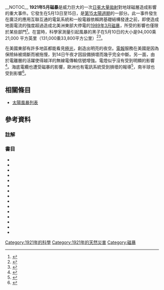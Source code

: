 __NOTOC__
'''1921年5月磁暴'''是威力巨大的一次[[日冕大量拋射|日冕大量拋射]]對地球磁層造成影響的重大事件。它發生在5月13日至15日，是[[第15太陽週期|第15太陽週期]]的一部分。此一事件發生在廣泛的應用互聯互通的電氣系統和一般電器依賴跨基礎結構發達之前，即使造成地面電流的強度超過造成北美洲東部大停電的[[1989年3月磁暴|1989年3月磁暴]]，所受的影響也僅限於某些部門<ref>{{cite web|url=http://science.nasa.gov/science-news/science-at-nasa/2009/21jan_severespaceweather/|title=Severe Space Weather - Social and Economic Impacts|author=Dr Tony Phillips|date=January 21, 2009|publisher=[[NASA|NASA]]|accessdate=December 18, 2012|archive-date=2014-04-14|archive-url=https://web.archive.org/web/20140414051544/http://science.nasa.gov/science-news/science-at-nasa/2009/21jan_severespaceweather/|dead-url=no}}</ref>。在當時，科學家測量引起風暴的黑子在5月10日的大小是94,000乘21,000 平方英里（131,000乘33,800平方公里）<ref name=CDTM16>{{cite news|url=http://www.solarstorms.org/NewsPapers/1921o.pdf|title=Borealis Cause, Sun Spots, Will Diminish Today|newspaper=Chicago Daily Tribune|page=4|date=May 16, 1921|accessdate=December 19, 2012|deadurl=yes|archiveurl=https://web.archive.org/web/20140812123940/http://www.solarstorms.org/NewsPapers/1921o.pdf|archivedate=2014-08-12}}</ref><ref name=LATM16>{{cite news|url=http://www.solarstorms.org/NewsPapers/1921r.pdf|title=Sun Spots Vanishing|newspaper=The Los Angeles Times|pages=1 & 2|date=May 16, 1921|accessdate=December 19, 2012|deadurl=yes|archiveurl=https://web.archive.org/web/20140812124740/http://www.solarstorms.org/NewsPapers/1921r.pdf|archivedate=2014-08-12}}</ref>。

在美國東部有許多地區都能看見[[極光|極光]]，創造出明亮的夜空。[[電報|電報]]服務在美國是因為保險絲被燒斷而被拖慢，到14日午夜才因設備損壞而幾乎完全中斷。另一面，由於電離層的活躍使得越洋的無線電傳輸信號增強。電燈似乎沒有受到明顯的影響<ref name=NYTM15>{{cite news|url=http://www.solarstorms.org/NewsPapers/1921c.pdf|title=Sunspot Aurora Paralyses Wires|newspaper=New York Times|pages=1 & 3|date=May 15, 1921|accessdate=December 19, 2012|deadurl=yes|archiveurl=https://web.archive.org/web/20131022185813/http://www.solarstorms.org/NewsPapers/1921c.pdf|archivedate=2013-10-22}}</ref>。海底電纜也遭受磁暴的影響，歐洲也有電訊系統受到損壞的報導<ref name=NYTM17>{{cite news|url=http://www.solarstorms.org/NewsPapers/1921d.pdf|title=Cables Damaged by Sunspot Aurora|newspaper=New York Times|pages=1 & 4|date=May 17, 1921|accessdate=December 19, 2012|deadurl=yes|archiveurl=https://web.archive.org/web/20140812062659/http://www.solarstorms.org/NewsPapers/1921d.pdf|archivedate=2014-08-12}}</ref>，南半球也受到影響<ref>{{cite news|title=Aurora Borealis|author=|url=http://paperspast.natlib.govt.nz/cgi-bin/paperspast?a=d&d=HNS19210516.1.8&e=-------10--1----0--|newspaper=Hawera & Normanby Star|page=8|date=May 16, 1921|accessdate=December 18, 2012|archive-date=2016-03-05|archive-url=https://web.archive.org/web/20160305141856/http://paperspast.natlib.govt.nz/cgi-bin/paperspast?a=d&d=HNS19210516.1.8&e=-------10--1----0--|dead-url=no}}</ref>。

== 相關條目 ==
* [[太陽風暴列表|太陽風暴列表]]

== 參考資料 ==

=== 註解 ===
{{reflist|2}}

=== 書目 ===
*{{jstor|40710695}}
*{{cite web|url=http://www.solarstorms.org/SS1921.html|title=Solar Storm and Aurora of May 13, 1921|publisher=Solarstorms.org|accessdate=December 18, 2012|archive-date=2006-09-28|archive-url=https://web.archive.org/web/20060928092026/http://www.solarstorms.org/SS1921.html|dead-url=no}}
*{{cite news|url=http://www.solarstorms.org/NewsPapers/1921h.pdf|title=Northern Lights Are Busy|newspaper=New York Times|page=10|date=May 14, 1921|accessdate=December 19, 2012|deadurl=yes|archiveurl=https://web.archive.org/web/20160303234012/http://www.solarstorms.org/NewsPapers/1921h.pdf|archivedate=2016-03-03}}
*{{cite news|url=http://www.solarstorms.org/NewsPapers/1921j.pdf|title=Aurora Borealis Halts Telegraph Service to City|newspaper=The Atlanta Constitution|page=1|date=May 15, 1921|accessdate=December 19, 2012|deadurl=yes|archiveurl=https://web.archive.org/web/20160303235428/http://www.solarstorms.org/NewsPapers/1921j.pdf|archivedate=2016-03-03}}
*{{cite news|url=http://www.solarstorms.org/NewsPapers/1921k.pdf|title=The Story The Week Has Told|author=Henry K. Bunn|newspaper=The Atlanta Constitution|page=8|date=May 15, 1921|accessdate=December 19, 2012|deadurl=yes|archiveurl=https://web.archive.org/web/20160304001120/http://www.solarstorms.org/NewsPapers/1921k.pdf|archivedate=2016-03-04}}
*{{cite news|url=http://www.solarstorms.org/NewsPapers/1921n.pdf|title=Tricky Aurora Snarls Up Wires|newspaper=Chicago Daily Tribune|page=1|date=May 15, 1921|accessdate=December 19, 2012|deadurl=yes|archiveurl=https://web.archive.org/web/20160303234027/http://www.solarstorms.org/NewsPapers/1921n.pdf|archivedate=2016-03-03}}
*{{cite news|url=http://www.solarstorms.org/NewsPapers/1921p.pdf|title=Aurora is Disturber|newspaper=The Los Angeles Times|pages=1 & 2|date=May 15, 1921|accessdate=December 19, 2012|deadurl=yes|archiveurl=https://web.archive.org/web/20160303234007/http://www.solarstorms.org/NewsPapers/1921p.pdf|archivedate=2016-03-03}}
*{{cite news|url=http://www.solarstorms.org/NewsPapers/1921s.pdf|title=The Aurora Borealis|newspaper=The Los Angeles Times|page=14|date=May 16, 1921|accessdate=December 19, 2012|deadurl=yes|archiveurl=https://web.archive.org/web/20160303235438/http://www.solarstorms.org/NewsPapers/1921s.pdf|archivedate=2016-03-03}}
*{{cite news|url=http://www.solarstorms.org/NewsPapers/1921m.pdf|title=Aurora Borealis Effect on Wires Laid to Sun Spot|newspaper=The Atlanta Constitution|page=3|date=May 16, 1921|accessdate=December 19, 2012|deadurl=yes|archiveurl=https://web.archive.org/web/20160303234047/http://www.solarstorms.org/NewsPapers/1921m.pdf|archivedate=2016-03-03}}
*{{cite news|url=http://www.solarstorms.org/NewsPapers/1921a.pdf|title=Sunspot Credited with Rail Tie-Up|newspaper=New York Times|page=2|date=May 16, 1921|accessdate=December 19, 2012|deadurl=yes|archiveurl=https://web.archive.org/web/20160304001112/http://www.solarstorms.org/NewsPapers/1921a.pdf|archivedate=2016-03-04}}
*{{cite news|url=http://www.solarstorms.org/NewsPapers/1921b.pdf|title=Magnetic Tremors Expected to Pass Within 48 Hours|newspaper=New York Times|page=1|date=May 16, 1921|accessdate=December 19, 2012|deadurl=yes|archiveurl=https://web.archive.org/web/20160304001116/http://www.solarstorms.org/NewsPapers/1921b.pdf|archivedate=2016-03-04}}
*{{cite news|url=http://www.solarstorms.org/NewsPapers/1921e.pdf|title=Cables Still Show Effects of Aurora|newspaper=New York Times|page=12|date=May 18, 1921|accessdate=December 19, 2012|deadurl=yes|archiveurl=https://web.archive.org/web/20160303235434/http://www.solarstorms.org/NewsPapers/1921e.pdf|archivedate=2016-03-03}}
*{{cite news|url=http://www.solarstorms.org/NewsPapers/1921f.pdf|title=Electric Disturbances Affect French Wires: Aurora Not Visible, Its Absence Being Attributed to Atmospheric Conditions|newspaper=New York Times|page=12|date=May 18, 1921|accessdate=December 19, 2012|deadurl=yes|archiveurl=https://web.archive.org/web/20160304023444/http://www.solarstorms.org/NewsPapers/1921f.pdf|archivedate=2016-03-04}}
*{{cite news|url=http://www.solarstorms.org/NewsPapers/1921g.pdf|title=Magnetic Storms Don't Affect Radio|newspaper=New York Times|page=23|date=May 26, 1921|accessdate=December 19, 2012}}{{dead link|date=2017年11月 |bot=InternetArchiveBot }}
*{{cite journal|url=http://digitalcommons.unl.edu/cgi/viewcontent.cgi?article=1003&context=usafresearch&sei-redir=1&referer=http%3A%2%2Fwww.google.com.au%2Furl%3Fsa%3Dt%26rct%3Dj%26q%3Dgreat%2520geomagnetic%2520storm%2520may%25201921%26source%3Dweb%26cd%3D2%26cad%3Drja%26ved%3D0CDwQFjAB%26url%3Dhttp%253A%252F%252Fdigitalcommons.unl.edu%252Fcgi%252Fviewcontent.cgi%253Farticle%253D1003%2526context%253Dusafresearch%26ei%3DXXzQUP2tFaWhiAeZ34GYAw%26usg%3DAFQjCNHr5qruFqjcc8OXq_Piiw9fn7X9pw%26bvm%3Dbv.1355534169%2Cd.dGY#search=%22great%20geomagnetic%20storm%20may%201921%22|title=Low-latitude auroras: the magnetic storm of 14–15 May 1921|author1=S.M. Silverman|author2=E.W.Cliver|date=March 2001|journal=Journal of Atmospheric and Solar-Terrestrial Physics|volume=63|issue=5|pages=523–525|accessdate=December 18, 2012|bibcode=2001JASTP..63..523S|doi=10.1016/S1364-6826(00)00174-7|archive-date=2019-11-08|archive-url=https://web.archive.org/web/20191108152153/http://digitalcommons.unl.edu/cgi/viewcontent.cgi?article=1003&context=usafresearch&sei-redir=1&referer=http%3A%252%2Fwww.google.com.au%2Furl%3Fsa%3Dt&rct=j&q=great%20geomagnetic%20storm%20may%201921&source=web&cd=2&cad=rja&ved=0CDwQFjAB&url=http%3A%2F%2Fdigitalcommons.unl.edu%2Fcgi%2Fviewcontent.cgi%3Farticle%3D1003%26context%3Dusafresearch&ei=XXzQUP2tFaWhiAeZ34GYAw&usg=AFQjCNHr5qruFqjcc8OXq_Piiw9fn7X9pw&bvm=bv.1355534169%2Cd.dGY#search=%22great%20geomagnetic%20storm%20may%201921%22|dead-url=no}}

{{太陽風暴}}

[[Category:1921年的科學|Category:1921年的科學]]
[[Category:1921年的天然災害|Category:1921年的天然災害]]
[[Category:磁暴|Category:磁暴]]